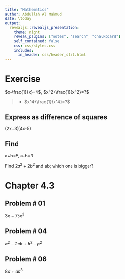 ```yaml
---
title: "Mathematics"
author: Abdullah Al Mahmud
date: \today
output: 
  revealjs::revealjs_presentation:
    theme: night
    reveal_plugins: ["notes", "search", "chalkboard"]
    self_contained: false
    css: css/styles.css
    includes:
      in_header: css/header_stat.html
---
```

# Exercise

$x-\frac{1}{x}=4$, $x^2+\frac{1}{x^2}=?$

> - $x^4+\frac{1}{x^4}=?$

## Express as difference of squares

(2x+3)(4x-5)

## Find

a+b=5, a-b=3

Find $2a^2+2b^2$ and ab; which one is bigger? 

# Chapter 4.3

## Problem # 01

$3x-75x^3$

## Problem # 04

$a^2-2ab+b^2-p^2$

## Problem # 06
$8a+ap^3$

